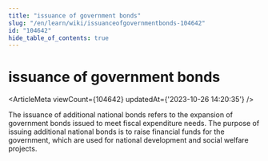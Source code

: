 ```yaml
---
title: "issuance of government bonds"
slug: "/en/learn/wiki/issuanceofgovernmentbonds-104642"
id: "104642"
hide_table_of_contents: true
---
```



<Breadcrumbs current="issuance of government bonds" />

# issuance of government bonds

<ArticleMeta viewCount={104642} updatedAt={'2023-10-26 14:20:35'} />
<div className='border-solid border-b border-t-0 my-4 border-[var(--ifm-color-gray-300)]' />

The issuance of additional national bonds refers to the expansion of government bonds issued to meet fiscal expenditure needs. The purpose of issuing additional national bonds is to raise financial funds for the government, which are used for national development and social welfare projects.
